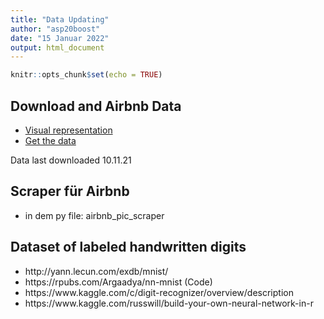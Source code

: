 ```yaml
---
title: "Data Updating"
author: "asp20boost"
date: "15 Januar 2022"
output: html_document
---
```


```r
knitr::opts_chunk$set(echo = TRUE)
```

## Download and Airbnb Data
- [Visual representation](http://insideairbnb.com/berlin)
- [Get the data](http://insideairbnb.com/get-the-data.html)

Data last downloaded 10.11.21

## Scraper für Airbnb
-   in dem py file: airbnb_pic_scraper

## Dataset of labeled handwritten digits
-   http://yann.lecun.com/exdb/mnist/
-   https://rpubs.com/Argaadya/nn-mnist (Code)
-   https://www.kaggle.com/c/digit-recognizer/overview/description
-   https://www.kaggle.com/russwill/build-your-own-neural-network-in-r